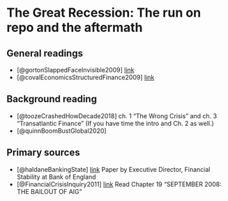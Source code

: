 # The Great Recession: The run on repo and the aftermath

## General readings

+ [@gortonSlappedFaceInvisible2009] [link](https://papers.ssrn.com/sol3/papers.cfm?abstract_id=1401882)
+ [@covalEconomicsStructuredFinance2009] [link](https://pubs.aeaweb.org/doi/pdfplus/10.1257/jep.23.1.3)

## Background reading

+ [@toozeCrashedHowDecade2018] ch. 1 "The Wrong Crisis" and ch. 3 "Transatlantic Finance" (If you have time the intro and Ch. 2 as well.)
+ [@quinnBoomBustGlobal2020]

## Primary sources

<!-- + Congressional testimony on CSPAN -->
<!-- + Parliamentary inquiry on banking stability -->
<!-- + Andy Haldane speach? -->
+ [@haldaneBankingState] [link](https://www.bis.org/review/r091111e.pdf) Paper by Executive Director, Financial Stability at Bank of England
+ [@FinancialCrisisInquiry2011] [link](https://www.govinfo.gov/app/details/GPO-FCIC) Read Chapter 19 "SEPTEMBER 2008: THE BAILOUT OF AIG"
